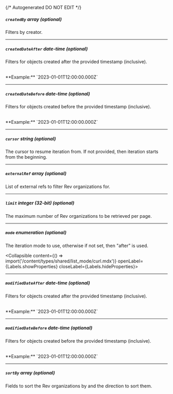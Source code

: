 {/* Autogenerated DO NOT EDIT  */}

##### `createdBy` _array (optional)_
Filters by creator.

---
##### `createdDateAfter` _date-time (optional)_
Filters for objects created after the provided timestamp (inclusive).

<br/>
**Example:** `2023-01-01T12:00:00.000Z`

---
##### `createdDateBefore` _date-time (optional)_
Filters for objects created before the provided timestamp
(inclusive).

<br/>
**Example:** `2023-01-01T12:00:00.000Z`

---
##### `cursor` _string (optional)_
The cursor to resume iteration from. If not provided, then iteration
starts from the beginning.


---
##### `externalRef` _array (optional)_
List of external refs to filter Rev organizations for.

---
##### `limit` _integer (32-bit) (optional)_
The maximum number of Rev organizations to be retrieved per page.


---
##### `mode` _enumeration (optional)_
The iteration mode to use, otherwise if not set, then "after" is
used.

<Collapsible content={() => import('/content/types/shared/list_mode/curl.mdx')} openLabel={Labels.showProperties} closeLabel={Labels.hideProperties}>
</Collapsible>

---
##### `modifiedDateAfter` _date-time (optional)_
Filters for objects created after the provided timestamp (inclusive).

<br/>
**Example:** `2023-01-01T12:00:00.000Z`

---
##### `modifiedDateBefore` _date-time (optional)_
Filters for objects created before the provided timestamp
(inclusive).

<br/>
**Example:** `2023-01-01T12:00:00.000Z`

---
##### `sortBy` _array (optional)_
Fields to sort the Rev organizations by and the direction to sort
them.



